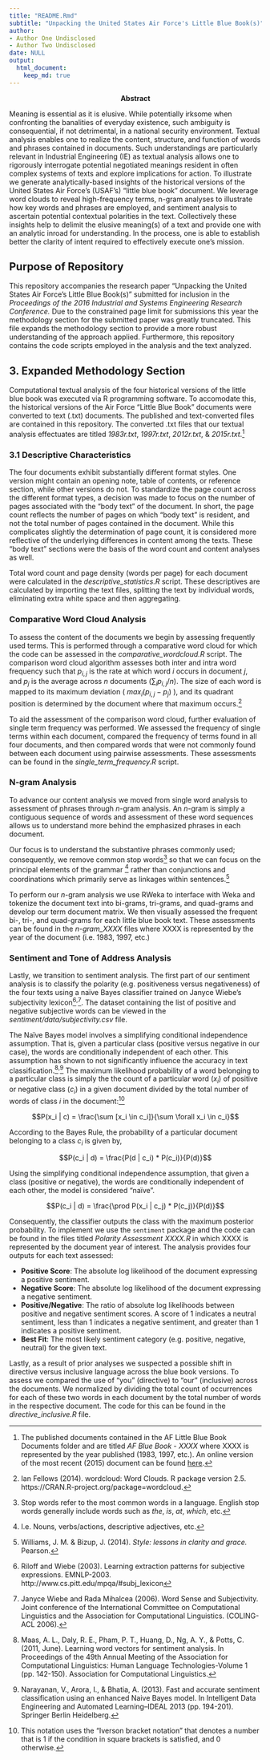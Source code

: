 ```yaml
---
title: "README.Rmd"
subtitle: "Unpacking the United States Air Force's Little Blue Book(s)"
author:
- Author One Undisclosed
- Author Two Undisclosed
date: NULL
output: 
  html_document:
    keep_md: true
---
```


<center>
**Abstract**
</center>
Meaning is essential as it is elusive. While potentially irksome when confronting the banalities of everyday existence, such ambiguity is consequential, if not detrimental, in a national security environment. Textual analysis enables one to realize the content, structure, and function of words and phrases contained in documents. Such understandings are particularly relevant in Industrial Engineering (IE) as textual analysis allows one to rigorously interrogate potential negotiated meanings resident in often complex systems of texts and explore implications for action. To illustrate we generate analytically-based insights of the historical versions of the United States Air Force's (USAF's) "little blue book" document. We leverage word clouds to reveal high-frequency terms, n-gram analyses to illustrate how key words and phrases are employed, and sentiment analysis to ascertain potential contextual polarities in the text. Collectively these insights help to delimit the elusive meaning(s) of a text and provide one with an analytic inroad for understanding. In the process, one is able to establish better the clarity of intent required to effectively execute one's mission.

## Purpose of Repository
This repository accompanies the research paper "Unpacking the United States Air Force's Little Blue Book(s)" submitted for inclusion in the *Proceedings of the 2016 Industrial and Systems Engineering Research Conference.*  Due to the constrained page limit for submissions this year the methodology section for the submitted paper was greatly truncated. This file expands the methodology section to provide a more robust understanding of the approach applied. Furthermore, this repository contains the code scripts employed in the analysis and the text analyzed.


## 3. Expanded Methodology Section
Computational textual analysis of the four historical versions of the little blue book was executed via R programming software. To accomodate this, the historical versions of the Air Force "Little Blue Book" documents were converted to text (.txt) documents. The published and text-converted files are contained in this repository. The converted .txt files that our textual analysis effectuates are titled *1983r.txt*, *1997r.txt*, *2012r.txt*, & *2015r.txt*.[^documents]  


### 3.1 Descriptive Characteristics
The four documents exhibit substantially different format styles. One version might contain an opening note, table of contents, or reference section, while other versions do not. To standardize the page count across the different format types, a decision was made to focus on the number of pages associated with the "body text" of the document. In short, the page count reflects the number of pages on which "body text" is resident, and not the total number of pages contained in the document. While this complicates slightly the determination of page count, it is considered more reflective of the underlying differences in content among the texts. These "body text" sections were the basis of the word count and content analyses as well.

Total word count and page density (words per page) for each document were calculated in the *descriptive_statistics.R* script. These descriptives are calculated by importing the text files, splitting the text by individual words, eliminating extra white space and then aggregating.  


### Comparative Word Cloud Analysis
To assess the content of the documents we begin by assessing frequently used terms.  This is performed through a comparative word cloud for which the code can be assessed in the *comparative_wordcloud.R* script. The comparison word cloud algorithm assesses both inter and intra word frequency such that $p_{i,j}$ is the rate at which word $i$ occurs in document $j$, and $p_j$ is the average across $n$ documents ($\sum_{i}p_{i,j}/n$). The size of each word is mapped to its maximum deviation ( $max_i(p_{i,j}-p_j)$ ), and its quadrant position is determined by the document where that maximum occurs.[^cite_wordcloud]

To aid the assessment of the comparison word cloud, further evaluation of single term frequency was performed.  We assessed the frequency of single terms within each document, compared the frequency of terms found in all four documents, and then compared words that were not commonly found between each document using pairwise assessments.  These assessments can be found in the *single_term_frequency.R* script.



### N-gram Analysis
To advance our content analysis we moved from single word analysis to assessment of phrases through $n$-gram analysis. An $n$-gram is simply a contiguous sequence of words and assessment of these word sequences allows us to understand more behind the emphasized phrases in each document. 

Our focus is to understand the substantive phrases commonly used; consequently, we remove common stop words[^stop_words] so that we can focus on the principal elements of the grammar [^nouns] rather than conjunctions and coordinations which primarily serve as linkages within sentences.[^style]  

To perform our $n$-gram analysis we use RWeka to interface with Weka and tokenize the document text into bi-grams, tri-grams, and quad-grams and develop our term document matrix. We then visually assessed the frequent bi-, tri-, and quad-grams for each little blue book text. These assessments can be found in the *n-gram_XXXX* files where XXXX is represented by the year of the document (i.e. 1983, 1997, etc.) 

### Sentiment and Tone of Address Analysis
Lastly, we transition to sentiment analysis. The first part of our sentiment analysis is to classify the polarity (e.g. positiveness versus negativeness) of the four texts using a naïve Bayes classifier trained on Janyce Wiebe's subjectivity lexicon[^lexicon1]$^,$[^lexicon2].  The dataset containing the list of positive and negative subjective words can be viewed in the *sentiment/data/subjectivity.csv* file.  

The Naïve Bayes model involves a simplifying conditional independence assumption.
That is, given a particular class (positive versus negative in our case), the words are conditionally independent of each other. This assumption has shown to not significantly influence the accuracy in text classification.[^bayes1]$^,$[^bayes2]  The maximum likelihood probability of a word belonging to a particular class  is simply the the count of a particular word ($x_i$) of positive or negative class ($c_i$) in a given document divided by the total number of words of class $i$ in the document:[^iverson]

$$P(x_i | c) = \frac{\sum [x_i \in c_i]}{\sum \forall x_i \in c_i}$$

According to the Bayes Rule, the probability of a particular document belonging to
a class $c_i$ is given by,

$$P(c_i | d) = \frac{P(d | c_i) * P(c_i)}{P(d)}$$

Using the simplifying conditional independence assumption, that given a class
(positive or negative), the words are conditionally independent of each other, the model is considered "naïve".

$$P(c_i | d) = \frac{\prod P(x_i | c_j) * P(c_j)}{P(d)}$$

Consequently, the classifier outputs the class with the maximum posterior probability. To implement we use the `sentiment` package and the code can be found in the files titled *Polarity Assessment XXXX.R* in which XXXX is represented by the document year of interest. The analysis provides four outputs for each text assessed:

* **Positive Score**:  The absolute log likelihood of the document expressing a positive sentiment.
* **Negative Score**: The absolute log likelihood of the document expressing a negative sentiment.
* **Positive/Negative**:  The ratio of absolute log likelihoods between positive and negative sentiment scores. A score of 1 indicates a neutral sentiment, less than 1 indicates a negative sentiment, and greater than 1 indicates a positive sentiment.
* **Best Fit**: The most likely sentiment category (e.g. positive, negative, neutral) for the given text.

Lastly, as a result of prior analyses we suspected a possible shift in directive versus inclusive language across the blue book versions.  To assess we compared the use of "you" (directive) to "our" (inclusive) across the documents.  We normalized by dividing the total count of occurrences for each of these two words in each document by the total number of words in the respective document. The code for this can be found in the *directive_inclusive.R* file.






[^documents]: The published documents contained in the AF Little Blue Book Documents folder and are titled *AF Blue Book - XXXX* where XXXX is represented by the year published (1983, 1997, etc.). An online version of the most recent (2015) document can be found [here](http://www.e-publishing.af.mil/shared/media/document/AFD-150826-047.pdf).

[^stop_words]: Stop words refer to the most common words in a language. English stop words generally include words such as *the*, *is*, *at*, *which*, etc. 

[^cite_wordcloud]: Ian Fellows (2014). wordcloud: Word Clouds. R package version 2.5.
  https://CRAN.R-project.org/package=wordcloud.
  
[^nouns]: I.e. Nouns, verbs/actions, descriptive adjectives, etc.

[^style]: Williams, J. M. & Bizup, J. (2014). *Style: lessons in clarity and grace.* Pearson.

[^lexicon1]: Riloff and Wiebe (2003). Learning extraction patterns for subjective expressions. EMNLP-2003. http://www.cs.pitt.edu/mpqa/#subj_lexicon
[^lexicon2]: Janyce Wiebe and Rada Mihalcea (2006). Word Sense and Subjectivity. Joint conference of the International Committee on Computational Linguistics and the Association for Computational Linguistics. (COLING-ACL 2006).

[^bayes1]: Maas, A. L., Daly, R. E., Pham, P. T., Huang, D., Ng, A. Y., & Potts, C. (2011, June). Learning word vectors for sentiment analysis. In Proceedings of the 49th Annual Meeting of the Association for Computational Linguistics: Human Language Technologies-Volume 1 (pp. 142-150). Association for Computational Linguistics.

[^bayes2]: Narayanan, V., Arora, I., & Bhatia, A. (2013). Fast and accurate sentiment classification using an enhanced Naive Bayes model. In Intelligent Data Engineering and Automated Learning–IDEAL 2013 (pp. 194-201). Springer Berlin Heidelberg.

[^iverson]: This notation uses the "Iverson bracket notation" that denotes a number that is 1 if the condition in square brackets is satisfied, and 0 otherwise.
